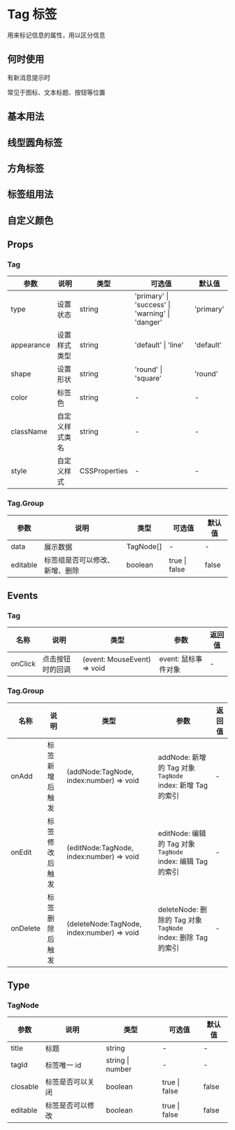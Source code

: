# Tag 标签

用来标记信息的属性，用以区分信息

## 何时使用

有新消息提示时

常见于图标、文本标题、按钮等位置

## 基本用法


<DemoBasic />

## 线型圆角标签


<DemoLine />

## 方角标签


<DemoRound />

## 标签组用法


<DemoGroup />

## 自定义颜色


<DemoColor />

## Props

### Tag

| 参数       | 说明         | 类型   | 可选值                                          | 默认值    |
| ---------- | ------------ | ------ | ----------------------------------------------- | --------- |
| type       | 设置状态     | string | 'primary' \| 'success' \| 'warning' \| 'danger' | 'primary' |
| appearance | 设置样式类型 | string | 'default' \| 'line'                             | 'default' |
| shape      | 设置形状     | string | 'round' \| 'square'                             | 'round'   |
| color      | 标签色       | string | -                                               | -         |
| className  | 自定义样式类名      | string | -                                               | -         |
| style  | 自定义样式      | CSSProperties | -                                               | -         |

### Tag.Group

| 参数     | 说明                           | 类型      | 可选值        | 默认值 |
| -------- | ------------------------------ | --------- | ------------- | ------ |
| data     | 展示数据                       | TagNode[] | -             | -      |
| editable | 标签组是否可以修改、新增、删除 | boolean   | true \| false | false  |

## Events

### Tag

| 名称    | 说明             | 类型                        | 参数                | 返回值 |
| ------- | ---------------- | --------------------------- | ------------------- | ------ |
| onClick | 点击按钮时的回调 | (event: MouseEvent) => void | event: 鼠标事件对象 | -      |

### Tag.Group

| 名称     | 说明           | 类型                                       | 参数                                                                                                                          | 返回值 |
| -------- | -------------- | ------------------------------------------ | ----------------------------------------------------------------------------------------------------------------------------- | ------ |
| onAdd    | 标签新增后触发 | (addNode:TagNode, index:number) => void    | addNode: 新增的 Tag 对象 `TagNode` <br/> index: 新增 Tag 的索引    | -      |
| onEdit   | 标签修改后触发 | (editNode:TagNode, index:number) => void   | editNode: 编辑的 Tag 对象 `TagNode` <br/> index: 编辑 Tag 的索引   | -      |
| onDelete | 标签删除后触发 | (deleteNode:TagNode, index:number) => void | deleteNode: 删除的 Tag 对象 `TagNode` <br/> index: 删除 Tag 的索引 | -      |

## Type

### TagNode

| 参数     | 说明             | 类型             | 可选值        | 默认值 |
| -------- | ---------------- | ---------------- | ------------- | ------ |
| title    | 标题             | string           | -             | -      |
| tagId    | 标签唯一 id      | string \| number | -             | -      |
| closable | 标签是否可以关闭 | boolean          | true \| false | false  |
| editable | 标签是否可以修改 | boolean          | true \| false | false  |
